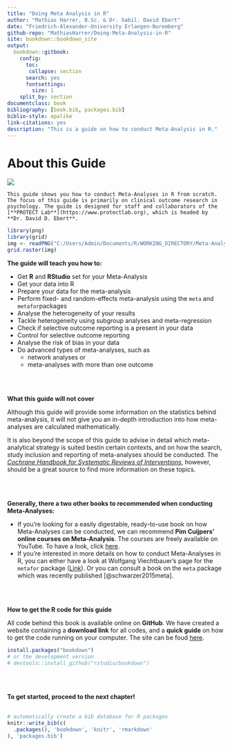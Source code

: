 ```yaml
--- 
title: "Doing Meta Analysis in R"
author: "Mathias Harrer, B.Sc. & Dr. habil. David Ebert"
date: "Friedrich-Alexander-University Erlangen-Nuremberg"
github-repo: "MathiasHarrer/Doing-Meta-Analysis-in-R"
site: bookdown::bookdown_site
output: 
  bookdown::gitbook:
    config: 
      toc:
       collapse: section
      search: yes
      fontsettings:
        size: 1
    split_by: section
documentclass: book
bibliography: [book.bib, packages.bib]
biblio-style: apalike
link-citations: yes
description: "This is a guide on how to conduct Meta-Analysis in R."
---
```


# About this Guide

![](C:/Users/Admin/Documents/R/WORKING_DIRECTORY/Meta-Analyse Buch/bookdown-demo-master/coverbild.jpg)

```block
This guide shows you how to conduct Meta-Analyses in R from scratch. The focus of this guide is primarily on clinical outcome research in psychology. The guide is designed for staff and collaborators of the [**PROTECT Lab**](https://www.protectlab.org), which is headed by **Dr. David D. Ebert**.
```



```r
library(png)
library(grid)
img <- readPNG("C:/Users/Admin/Documents/R/WORKING_DIRECTORY/Meta-Analyse Buch/bookdown-demo-master/protectlogo.PNG")
grid.raster(img)
```


**The guide will teach you how to:**
 
* Get **R** and **RStudio** set for your Meta-Analysis
* Get your data into R
* Prepare your data for the meta-analysis
* Perform fixed- and random-effects meta-analysis using the `meta` and `metafor`packages
* Analyse the heterogeneity of your results
* Tackle heterogeneity using subgroup analyses and meta-regression
* Check if selective outcome reporting is a present in your data
* Control for selective outcome reporting
* Analyse the risk of bias in your data
* Do advanced types of meta-analyses, such as 
    + network analyses or 
    + meta-analyses with more than one outcome
  
<br><br>

**What this guide will not cover**

Although this guide will provide some information on the statistics behind meta-analysis, it will not give you an in-depth introduction into how meta-analyses are calculated mathematically.
  
It is also beyond the scope of this guide to advise in detail which meta-analytical strategy is suited bestin certain contexts, and on how the search, study inclusion and reporting of meta-analyses should be conducted. The [*Cochrane Handbook for Systematic Reviews of Interventions*](http://handbook-5-1.cochrane.org/), however, should be a great source to find more information on these topics.

<br><br>
  
**Generally, there a two other books to recommended when conducting Meta-Analyses:**
  
* If you're looking for a easily digestable, ready-to-use book on how Meta-Analyses can be conducted, we can recommend **Pim Cuijpers' online courses on Meta-Analysis**. The courses are freely available on YouTube. To have a look, click [here](https://www.youtube.com/watch?v=pP7_VBrG_TY&list=PL-h5cI5Bkvt0J-O0kq_9J9_aksWFPgR7s).
* If you're interested in more details on how to conduct Meta-Analyses in R, you can either have a look at Wolfgang Viechtbauer's page for the `metafor` package ([Link](http://metafor-project.org)). Or you can consult a book on the `meta` package which was recently published [@schwarzer2015meta].

<br><br>

**How to get the R code for this guide**

All code behind this book is available online on **GitHub**. We have created a website containing a **download link** for all codes, and a **quick guide** on how to get the code running on your computer. The site can be foud [here](https://mathiasharrer.github.io/Doing-Meta-Analysis-in-R/).


```r
install.packages("bookdown")
# or the development version
# devtools::install_github("rstudio/bookdown")
```

<br><br>

**To get started, proceed to the next chapter!**
<br><br>

```r
# automatically create a bib database for R packages
knitr::write_bib(c(
  .packages(), 'bookdown', 'knitr', 'rmarkdown'
), 'packages.bib')
```

